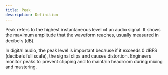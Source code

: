 ```yaml
---
title: Peak
description: Definition
---
```


Peak refers to the highest instantaneous level of an audio signal. It shows the maximum amplitude that the waveform reaches, usually measured in decibels (dB).

In digital audio, the peak level is important because if it exceeds 0 dBFS (decibels full scale), the signal clips and causes distortion. Engineers monitor peaks to prevent clipping and to maintain headroom during mixing and mastering.
